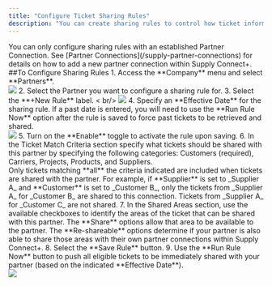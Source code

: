 ```yaml
---
title: "Configure Ticket Sharing Rules"
description: "You can create sharing rules to control how ticket information is shared to a company that your organization has a partnership with. Multiple sharing rules can be created for each partner."
---
```

<Note>
You can only configure sharing rules with an established Partner Connection. See [Partner Connections](/supply-partner-connections) for details on how to add a new partner connection within Supply Connect+.
</Note>
##To Configure Sharing Rules
1. Access the **Company** menu and select **Partners**. <br/>
<img src="/images/Company_Partners_nav.gif" />
2. Select the Partner you want to configure a sharing rule for.
3. Select the **+New Rule** label. < br/>
<img src="/images/Partners_NewRule.png" />
4. Specify an **Effective Date** for the sharing rule. If a past date is entered, you will need to use the **Run Rule Now** option after the rule is saved to force past tickets to be retrieved and shared. <br/>
<img src="/images/Partners_RuleDetails.png" />
5. Turn on the **Enable** toggle to activate the rule upon saving.
6. In the Ticket Match Criteria section specify what tickets should be shared with this partner by specifying the following categories: Customers (required), Carriers, Projects, Products, and Suppliers. <br/>
<Warning> Only tickets matching **all** the criteria indicated are included when tickets are shared with the partner. For example, if **Supplier** is set to _Supplier A_ and **Customer** is set to _Customer B_, only the tickets from _Supplier A_ for _Customer B_ are shared to this connection. Tickets from _Supplier A_ for _Customer C_ are not shared.</Warning>
7. In the Shared Areas section, use the available checkboxes to identify the areas of the ticket that can be shared with this partner. The **Share** options allow that area to be available to the partner. The **Re-shareable** options determine if your partner is also able to share those areas with their own partner connections within Supply Connect+.
8. Select the **Save Rule** button.
9. Use the **Run Rule Now** button to push all eligible tickets to be immediately shared with your partner (based on the indicated **Effective Date**). <br/>
<img src="/images/Partners_RunRuleNow.png" />
